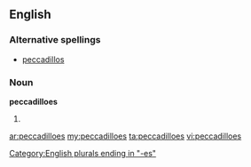 ==English==

===Alternative spellings===
* [[peccadillos]]

===Noun===
'''peccadilloes'''

# {{plural of|[[peccadillo]]}}

[[Category:English plurals ending in "-es"]]

[[ar:peccadilloes]]
[[my:peccadilloes]]
[[ta:peccadilloes]]
[[vi:peccadilloes]]